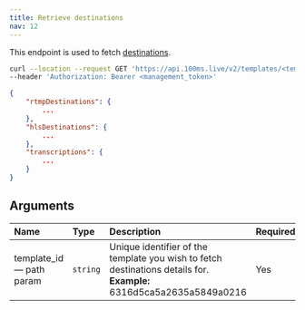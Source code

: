 ```yaml
---
title: Retrieve destinations
nav: 12
---
```


This endpoint is used to fetch [destinations](/server-side/v2/policy/create-template-via-api#destinations-object).

<GetRequest title="https://api.100ms.live/v2/templates/<template_id>/destinations" />

<Request id="req-0">

```bash
curl --location --request GET 'https://api.100ms.live/v2/templates/<template_id>/destinations' \
--header 'Authorization: Bearer <management_token>'
```

</Request>

<ResponseBox id="res-0" status="200 OK">

```json
{
    "rtmpDestinations": {
        ...
    },
    "hlsDestinations": {
        ...
    },
    "transcriptions": {
        ...
    }
}
```

</ResponseBox>

## Arguments

| Name                           | Type     | Description                                                                                                               | Required |
| :----------------------------- | :------- | :------------------------------------------------------------------------------------------------------------------------ | :------- |
| template_id <br/> — path param | `string` | Unique identifier of the template you wish to fetch destinations details for. <br/> **Example:** 6316d5ca5a2635a5849a0216 | Yes      |
